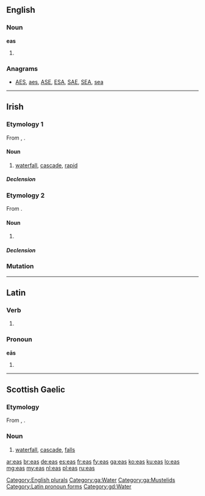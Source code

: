 {{also|EAS}}
==English==

===Noun===
'''eas'''

# {{plural of|ea}}

===Anagrams===
* [[AES#English|AES]], [[aes#English|aes]], [[ASE#English|ASE]], [[ESA#English|ESA]], [[SAE#English|SAE]], [[SEA#English|SEA]], [[sea#English|sea]]

[[Category:English plurals]]

----

==Irish==

===Etymology 1===
From {{etyl|sga|ga}} {{term|es|lang=sga}}, {{term|ess||cataract, rapid, rapidly flowing stream|lang=sga}}.

====Noun====
{{ga-noun|g=m|easa|easanna}}

# [[waterfall]], [[cascade]], [[rapid]]

=====Declension=====
{{ga-decl-m3|e|as|asa|asanna}}

[[Category:ga:Water]]

===Etymology 2===
From {{etyl|sga|ga}} {{term|es||stoat, weasel|lang=sga}}.

====Noun====
{{ga-noun|g=f|easa|easa}}

# {{alternative form of|easóg|lang=ga}}

=====Declension=====
{{ga-decl-f-irreg|e|as|asa|asa|as}}

===Mutation===
{{ga mut vowel}}

[[Category:ga:Mustelids]]

----

==Latin==

===Verb===
{{la-verb-form|eās}}

# {{conjugation of|eo|eō|2|s|pres|act|sub}}

===Pronoun===
'''eās'''

# {{inflection of|is|is|acc|f|p|lang=la}}

[[Category:Latin pronoun forms]]

----

==Scottish Gaelic==

===Etymology===
From {{etyl|sga|gd}} {{term|es|lang=sga}}, {{term|ess||cataract, rapid, rapidly flowing stream|lang=sga}}.

===Noun===
{{gd-noun|g=m|gen=easa|pl=easan}}

# [[waterfall]], [[cascade]], [[falls]]

[[Category:gd:Water]]

[[ar:eas]]
[[br:eas]]
[[de:eas]]
[[es:eas]]
[[fr:eas]]
[[fy:eas]]
[[ga:eas]]
[[ko:eas]]
[[ku:eas]]
[[lo:eas]]
[[mg:eas]]
[[my:eas]]
[[nl:eas]]
[[pl:eas]]
[[ru:eas]]